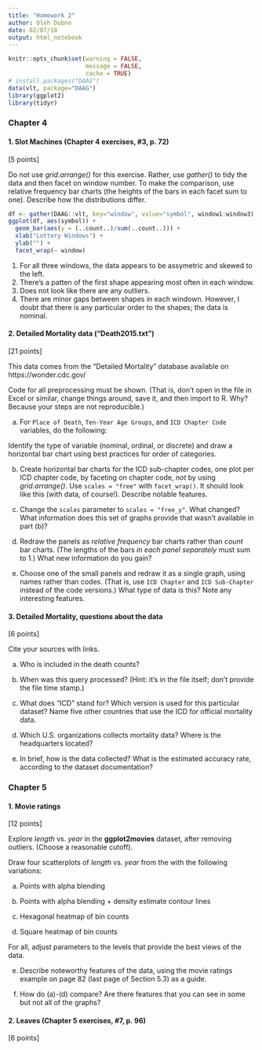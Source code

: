 ```yaml
---
title: "Homework 2"
author: Oleh Dubno
date: 02/07/18
output: html_notebook
---
```


```r
knitr::opts_chunk$set(warning = FALSE,
                      message = FALSE, 
                      cache = TRUE)
# install.packages("DAAG")
data(vlt, package="DAAG")
library(ggplot2)
library(tidyr)
```

### Chapter 4

#### 1. Slot Machines (Chapter 4 exercises, #3, p. 72)

[5 points]

Do not use *grid.arrange()* for this exercise. Rather, use *gather()* to tidy the data and then facet on window number.  To make the comparison, use relative frequency bar charts (the heights of the bars in each facet sum to one).  Describe how the distributions differ.

```r
df <- gather(DAAG::vlt, key="window", value="symbol", window1:window3) 
ggplot(df, aes(symbol)) + 
  geom_bar(aes(y = (..count..)/sum(..count..))) + 
  xlab("Lottery Windows") +
  ylab("") + 
  facet_wrap(~ window)
```
1. For all three windows, the data appears to be assymetric and skewed to the left.
2. There's a patten of the first shape appearing most often in each window. 
3. Does not look like there are any outliers.
4. There are minor gaps between shapes in each windown. However, I doubt that there is any particular order to the shapes; the data is nominal. 

#### 2. Detailed Mortality data ("Death2015.txt")

[21 points]

This data comes from the "Detailed Mortality" database available on https://wonder.cdc.gov/

Code for all preprocessing must be shown. (That is, don't open in the file in Excel or similar, change things around, save it, and then import to R. Why? Because your steps are not reproducible.)

(a) For `Place of Death`, `Ten-Year Age Groups`, and `ICD Chapter Code` variables, do the following:

Identify the type of variable (nominal, ordinal, or discrete) and draw a horizontal bar chart using best practices for order of categories.

(b) Create horizontal bar charts for the ICD sub-chapter codes, one plot per ICD chapter code, by faceting on chapter code, *not* by using *grid.arrange()*.  Use `scales = "free"` with `facet_wrap()`. It should look like this (with data, of course!). Describe notable features.


(c) Change the `scales` parameter to `scales = "free_y"`. What changed?  What information does this set of graphs provide that wasn't available in part (b)?

(d) Redraw the panels as *relative frequency* bar charts rather than *count* bar charts. (The lengths of the bars *in each panel separately* must sum to 1.) What new information do you gain?

(e) Choose one of the small panels and redraw it as a single graph, using names rather than codes. (That is, use `ICD Chapter` and `ICD Sub-Chapter` instead of the code versions.)  What type of data is this? Note any interesting features.

#### 3. Detailed Mortality, questions about the data

[6 points]

Cite your sources with links. 

(a) Who is included in the death counts?

(b) When was this query processed?  (Hint: it's in the file itself; don't provide the file time stamp.)

(c) What does "ICD" stand for? Which version is used for this particular dataset? Name five other countries that use the ICD for official mortality data.

(d) Which U.S. organizations collects mortality data? Where is the headquarters located?

(e) In brief, how is the data collected?  What is the estimated accuracy rate, according to the dataset documentation?

### Chapter 5

#### 1. Movie ratings

[12 points]

Explore *length* vs. *year* in the **ggplot2movies** dataset, after removing outliers. (Choose a reasonable cutoff).

Draw four scatterplots of *length* vs. *year* from the with the following variations:

(a) Points with alpha blending

(b) Points with alpha blending + density estimate contour lines

(c) Hexagonal heatmap of bin counts

(d) Square heatmap of bin counts 

For all, adjust parameters to the levels that provide the best views of the data.

(e) Describe noteworthy features of the data, using the movie ratings example on page 82 (last page of Section 5.3) as a guide.  

(f) How do (a)-(d) compare? Are there features that you can see in some but not all of the graphs?

#### 2. Leaves (Chapter 5 exercises, #7, p. 96)

[6 points]
